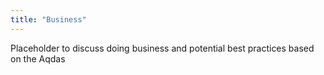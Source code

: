 ```yaml
---
title: "Business"
---
```


Placeholder to discuss doing business and potential best practices based on the Aqdas
